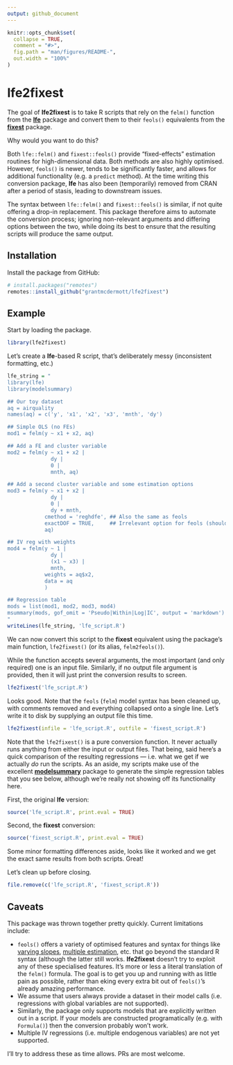 ```yaml
---
output: github_document
---
```


<!-- README.md is generated from README.Rmd. Please edit that file -->

```r
knitr::opts_chunk$set(
  collapse = TRUE,
  comment = "#>",
  fig.path = "man/figures/README-",
  out.width = "100%"
)
```

# lfe2fixest

<!-- badges: start -->
<!-- badges: end -->

The goal of **lfe2fixest** is to take R scripts that rely on the `felm()` function 
from the [**lfe**](https://github.com/sgaure/lfe) package and convert 
them to their `feols()` equivalents from the 
[**fixest**](https://github.com/lrberge/fixest) package.

Why would you want to do this?

Both `lfe::felm()` and `fixest::feols()` provide "fixed-effects" estimation 
routines for high-dimensional data. Both methods are also highly optimised. 
However, `feols()` is newer, tends to be significantly faster, and allows for 
additional functionality (e.g. a `predict` method). At the time writing this 
conversion package, **lfe** has also been (temporarily) removed from CRAN after
a period of stasis, leading to downstream issues.

The syntax between `lfe::felm()` and `fixest::feols()` is similar, if not quite 
offering a drop-in replacement. This package therefore aims to automate the 
conversion process; ignoring non-relevant arguments and differing options 
between the two, while doing its best to ensure that the resulting scripts will 
produce the same output.

## Installation

Install the package from GitHub:

``` r
# install.packages("remotes")
remotes::install_github("grantmcdermott/lfe2fixest")
```
## Example

Start by loading the package.

```r
library(lfe2fixest)
```


Let's create a **lfe**-based R script, that's deliberately messy (inconsistent
formatting, etc.)

```r
lfe_string = "
library(lfe)
library(modelsummary)

## Our toy dataset
aq = airquality
names(aq) = c('y', 'x1', 'x2', 'x3', 'mnth', 'dy')

## Simple OLS (no FEs)
mod1 = felm(y ~ x1 + x2, aq)

## Add a FE and cluster variable
mod2 = felm(y ~ x1 + x2 |
              dy |
              0 |
              mnth, aq)

## Add a second cluster variable and some estimation options
mod3 = felm(y ~ x1 + x2 |
              dy |
              0 |
              dy + mnth,
            cmethod = 'reghdfe', ## Also the same as feols
            exactDOF = TRUE,     ## Irrelevant option for feols (should be ignored)
            aq)

## IV reg with weights
mod4 = felm(y ~ 1 |
              dy |
              (x1 ~ x3) |
              mnth,
            weights = aq$x2,
            data = aq
            )

## Regression table
mods = list(mod1, mod2, mod3, mod4)
msummary(mods, gof_omit = 'Pseudo|Within|Log|IC', output = 'markdown')
"
writeLines(lfe_string, 'lfe_script.R')
```

We can now convert this script to the **fixest** equivalent using the package's
main function, `lfe2fixest()` (or its alias, `felm2feols()`). 

While the function accepts several arguments, the most important (and only
required) one is an input file. Similarly, if no output file argument is 
provided, then it will just print the conversion results to screen.

```r
lfe2fixest('lfe_script.R')
```

Looks good. Note that the `feols` (`felm`) model syntax has been cleaned up, 
with comments removed and everything collapsed onto a single line. Let's write 
it to disk by supplying an output file this time.

```r
lfe2fixest(infile = 'lfe_script.R', outfile = 'fixest_script.R')
```

Note that the `lfe2fixest()` is a pure conversion function. It never actually
runs anything from either the input or output files. That being, said here's a 
quick comparison of the resulting regressions &mdash; i.e. what we get if we 
actually *do* run the scripts. As an aside, my scripts make use of the excellent 
[**modelsummary**](https://vincentarelbundock.github.io/modelsummary/index.html) 
package to generate the simple regression tables that you see below, although 
we're really not showing off its functionality here.

First, the original **lfe** version:

```r
source('lfe_script.R', print.eval = TRUE)
```

Second, the **fixest** conversion:

```r
source('fixest_script.R', print.eval = TRUE)
```

Some minor formatting differences aside, looks like it worked and we get the
exact same results from both scripts. Great!

Let's clean up before closing.

```r
file.remove(c('lfe_script.R', 'fixest_script.R'))
```

## Caveats

This package was thrown together pretty quickly. Current limitations include:

- `feols()` offers a variety of optimised features and syntax for things like 
[varying slopes](https://cran.r-project.org/web/packages/fixest/vignettes/fixest_walkthrough.html#31_Varying_slopes), 
[multiple estimation](https://cran.r-project.org/web/packages/fixest/vignettes/multiple_estimations.html), 
etc. that go beyond the standard R syntax (although the latter still works. 
**lfe2fixest** doesn't try to exploit any of these specialised features. It's 
more or less a literal translation of the `felm()` formula. The goal is to get 
you up and running with as little pain as possible, rather than eking every 
extra bit out of `feols()`'s already amazing performance.
- We assume that users always provide a dataset in their model calls (i.e. 
regressions with global variables are not supported). 
- Similarly, the package only supports models that are explicitly written out in 
a script. If your models are constructed programatically (e.g. with `Formula()`) 
then the conversion probably won't work.
- Multiple IV regressions (i.e. multiple endogenous variables) are not yet 
supported.

I'll try to address these as time allows. PRs are most welcome.

